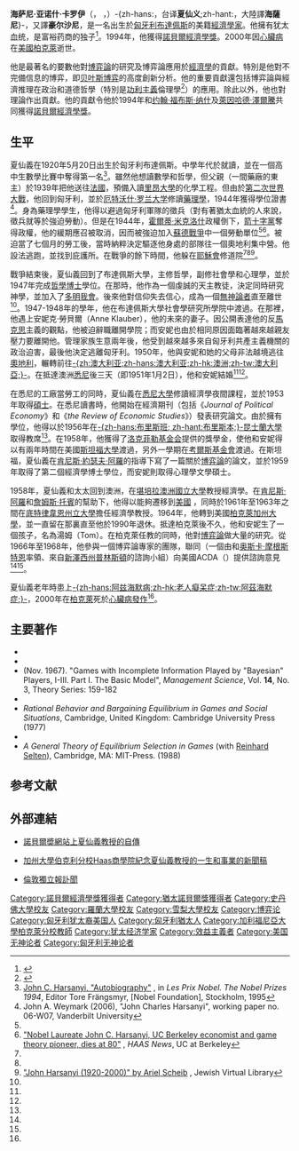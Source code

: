 {{noteTA
|G1=PP
|G2=US_CA_Cities
|G3 = EO
|1=zh:斯坦福;zh-hans:斯坦福;zh-hk:史丹福;zh-tw:史丹佛;
}}
{{Infobox Scientist
| name = 海萨尼·亚诺什·卡罗伊{{Nobel icon|諾貝爾經濟學獎}}<br>Harsányi János Károly
| image = 
| caption = 
| birth_date = {{birth date|1920|5|29}}
| birth_place = [[匈牙利王國_(1920–1946)|匈牙利]][[布達佩斯|布達佩斯]]
| death_date = {{death date and age|2000|8|9|1920|5|29}}
| death_place = [[美國|美國]][[加州|加州]][[柏克萊_(加利福尼亞州)|柏克萊]]
| residence = {{USA}}
| nationality = {{USA}}
| field = [[經濟學|經濟學]]
| work_institution = [[柏克萊加州大學|柏克萊加州大學]]<br/>[[澳洲國立大學|澳洲國立大學]]
| alma_mater = [[史丹福大學|史丹福大學]]<br/>[[悉尼大学|悉尼大学]]<br/>[[厄特沃什·罗兰大学|厄特沃什·罗兰大学]]
| doctoral_advisor = [[肯尼斯·約瑟夫·阿羅|肯尼斯·約瑟夫·阿羅]]
| doctoral_students = 
| known_for  = [[贝叶斯博弈|贝叶斯博弈]]<br/>[[功利主義|功利主義]]<br/>{{tsl|en|Equilibrium selection|均衡选择}}
| prizes = [[諾貝爾經濟學獎|諾貝爾經濟學獎]] (1994)
| religion = 
| footnotes = 
}}

'''海萨尼·亚诺什·卡罗伊'''（{{lang-hu|Harsányi János Károly}}，{{lang-en|John Charles Harsanyi}} ，{{bd|1920年|5月29日|2000年|8月9日|catIdx=Harsanyi}}）-{zh-hans:，台译'''夏仙义''';zh-hant:，大陸譯'''海薩尼'''}-，又譯'''豪尔沙尼'''，是一名出生於[[匈牙利|匈牙利]][[布達佩斯|布達佩斯]]的美籍[[經濟學家|經濟學家]]。他擁有犹太血统，是富裕药商的独子<ref>{{Cite web|title=悼夏仙义教授|url=http://www.jjxj.com.cn/news_detail.jsp?keyno=2369|accessdate=2008-01-07|archive-url=https://web.archive.org/web/20050214171751/http://www.jjxj.com.cn/news_detail.jsp?keyno=2369|archive-date=2005-02-14|dead-url=yes}}</ref>。1994年，他獲得[[諾貝爾經濟學獎|諾貝爾經濟學獎]]。2000年因[[心臟病|心臟病]]在[[美國|美國]][[柏克萊_(加利福尼亞州)|柏克萊]]逝世。

他是最著名的要數他對[[博弈論|博弈論]]的研究及博弈論應用於[[經濟學|經濟學]]的貢獻。特別是他對不完備信息的博弈，即[[贝叶斯博弈|贝叶斯博弈]]的高度創新分析。他的重要貢獻還包括博弈論與經濟推理在政治和道德哲學（特別是[[功利主義|功利主義]]倫理學<ref>{{cite web|title=Economics Faculty Directory|url=http://emlab.berkeley.edu/facdir/harsanyi.html|accessdate=2007年11月23日|archiveurl=https://web.archive.org/web/20071123120939/http://emlab.berkeley.edu/facdir/harsanyi.html|archivedate=2007年11月23日|deadurl=yes|df=}}</ref>）的應用。除此以外，他也對{{tsl|en|Equilibrium selection|均衡选择}}理論作出貢獻。他的貢獻令他於1994年和[[约翰·福布斯·纳什|约翰·福布斯·纳什]]及[[萊因哈德·澤爾騰|萊因哈德·澤爾騰]]共同獲得[[諾貝爾經濟學獎|諾貝爾經濟學獎]]。

==生平==
夏仙義在1920年5月20日出生於匈牙利布達佩斯。中學年代於{{link-en|Fasori Gimnázium|Fasori Gimnázium}}就讀，並在一個高中生數學比賽中奪得第一名<ref name="nobelbio">[http://nobelprize.org/nobel_prizes/economics/laureates/1994/harsanyi-autobio.html John C. Harsanyi, "Autobiography"] {{Wayback|url=http://nobelprize.org/nobel_prizes/economics/laureates/1994/harsanyi-autobio.html|date=20071026091336}}, in ''Les Prix Nobel. The Nobel Prizes 1994'', Editor Tore Frängsmyr, [Nobel Foundation], Stockholm, 1995</ref>。雖然他想讀數學和哲學，但父親（一間藥廠的東主）於1939年把他送往[[法國|法國]]，預備入讀[[里昂大學|里昂大學]]的化學工程。但由於[[第二次世界大戰|第二次世界大戰]]，他回到匈牙利，並於[[厄特沃什·罗兰大学|厄特沃什·罗兰大学]]修讀[[藥理學|藥理學]]，1944年獲得學位證書<ref name="weymark">John A. Weymark (2006), "John Charles Harsanyi", working paper no. 06-W07, Vanderbilt University</ref>。身為藥理學學生，他得以避過匈牙利軍隊的徵兵（對有著猶太血統的人來說，徵兵就等於強迫勞動）。但是在1944年，[[霍爾蒂·米克洛什|霍爾蒂·米克洛什]]政權倒下，[[箭十字黨|箭十字黨]]奪得政權，他的緩期應召被取消，因而被強迫加入[[蘇德戰爭|蘇德戰爭]]中一個勞動單位<ref name="nobelbio" /><ref name="obituary">[http://www.haas.berkeley.edu/news/harsanyi.html "Nobel Laureate John C. Harsanyi, UC Berkeley economist and game theory pioneer, dies at 80"] {{Wayback|url=http://www.haas.berkeley.edu/news/harsanyi.html|date=20080115081546}}, ''HAAS News'', UC at Berkeley</ref>。被迫當了七個月的勞工後，當時納粹決定驅逐他身處的部隊往一個奧地利集中營。他設法逃跑，並找到庇護所。在戰爭的餘下時間，他躲在[[耶穌會|耶穌會]]修道院<ref name="nobelbio" /><ref name="weymark" /><ref>[http://www.jewishvirtuallibrary.org/jsource/biography/harsanyi.html "John Harsanyi (1920-2000)" by Ariel Scheib] {{Wayback|url=http://www.jewishvirtuallibrary.org/jsource/biography/harsanyi.html|date=20071020103738}}, Jewish Virtual Library''<nowiki/>''</ref>。

戰爭結束後，夏仙義回到了布達佩斯大學，主修哲學，副修社會學和心理學，並於1947年完成[[哲學博士|哲學博士]]學位。在那時，他作為一個虔誠的天主教徒，決定同時研究神學，並加入了[[多明我會|多明我會]]。後來他對信仰失去信心，成為一個[[無神論者|無神論者]]直至離世<ref name="weymark" />。1947-1948年的學年，他在布達佩斯大學社會學研究所學院中渡過。在那裡，他遇上安妮克·勞貝爾（Anne Klauber），他的未來的妻子。因公開表達他的反[[馬克思|馬克思]]主義的觀點，他被迫辭職離開學院；而安妮也由於相同原因面臨著越來越親友壓力要離開他。管理家族生意兩年後，他受到越來越多來自匈牙利共產主義機關的政治迫害，最後他決定逃離匈牙利。1950年，他與安妮和她的父母非法越境逃往[[奧地利|奧地利]]，輾轉前往[[澳大利亞|-{zh:澳大利亚;zh-hans:澳大利亚;zh-hk:澳洲;zh-tw:澳大利亞;}-]]。在抵達澳洲[[悉尼|悉尼]]後三天（即1951年1月2日），他和安妮結婚<ref name="nobelbio" /><ref name="weymark" />。

在悉尼的工廠當勞工的同時，夏仙義在[[悉尼大學|悉尼大學]]修讀經濟學夜間課程，並於1953年取得[[碩士|碩士]]。在悉尼讀書時，他開始在經濟期刊（包括《''Journal of Political Economy''》和《''the Review of Economic Studies''》）發表研究論文。由於擁有學位，他得以於1956年在[[布里斯班|-{zh-hans:布里斯班; zh-hant:布里斯本;}-]][[昆士蘭大學|昆士蘭大學]]取得教席<ref name="weymark" />。在1958年，他獲得了[[洛克菲勒基金会|洛克菲勒基金会]]提供的獎學金，使他和安妮得以有兩年時間在美國[[斯坦福大學|斯坦福大學]]渡過，另外一學期在[[考爾斯基金會|考爾斯基金會]]渡過。在斯坦福，夏仙義在[[肯尼斯·約瑟夫·阿羅|肯尼斯·約瑟夫·阿羅]]的指導下寫了一篇關於[[博弈論|博弈論]]的論文，並於1959年取得了第二個經濟學博士學位，而安妮則取得心理學文學碩士。

1958年，夏仙義和太太回到澳洲，在[[堪培拉|堪培拉]][[澳洲國立大學|澳洲國立大學]]教授經濟學。在[[肯尼斯·阿羅|肯尼斯·阿羅]]和[[詹姆斯·托賓|詹姆斯·托賓]]的幫助下，他得以能夠遷移到[[美國|美國]] ，同時於1961年至1963年之間在[[底特律|底特律]][[韋恩州立大學|韋恩州立大學]]擔任經濟學教授。1964年，他轉到美國[[柏克萊加州大學|柏克萊加州大學]]，並一直留在那裏直至他於1990年退休。抵達柏克萊後不久，他和安妮生了一個孩子，名為湯姆（Tom）。在柏克萊任教的同時，他對[[博弈論|博弈論]]做大量的研究。從1966年至1968年，他參與一個博弈論專家的團隊，聯同{{link-en|Mathematica Policy Research, Inc.|Mathematica Policy Research, Inc.|Mathematica}}（一個由{{link-en|Harold W. Kuhn|Harold W. Kuhn}}和[[奥斯卡·摩根斯特恩|奥斯卡·摩根斯特恩]]率領、來自[[新澤西州|新澤西州]][[普林斯頓_(新澤西州)|普林斯頓]]的諮詢小組）向美國ACDA（{{link-en|Arms Control and Disarmament Agency|Arms Control and Disarmament Agency}}）提供諮詢意見<ref name="nobelbio" /><ref name="weymark" />。

夏仙義老年時患上[[阿兹海默病|-{zh-hans:阿兹海默病;zh-hk:老人癡呆症;zh-tw:阿茲海默症;}-]]，2000年在[[伯克利_(加利福尼亞州)|柏克萊]]死於[[心臟病發作|心臟病發作]]<ref name="weymark" />。

==主要著作==
*{{cite journal en
  | title = Cardinal Utility in Welfare Economics and in the Theory of Risk-Taking
  | journal = Journal of Political Economy
  | volume = 61
  | pages = 434-435
  |date=Oct  1953}}
*{{cite journal en
  | title = Bargaining in Ignorance of the Opponent's Utility Function
  | url = https://archive.org/details/sim_journal-of-conflict-resolution_1962-03_6_1/page/29
  | journal = Journal of Conflict Resolution
  | volume = 6
  | pages =29-38
  | year = 1962}}
*(Nov. 1967). "Games with Incomplete Information Played by "Bayesian" Players, I-III. Part I. The Basic Model", ''Management Science'', Vol. '''14''', No. 3, Theory Series: 159-182
*{{cite book en
 | title = Essays on Ethics, Social Behavior, and Scientific Explanation 
 | url = https://archive.org/details/essaysonethicsso0000hars
 | series = Theory and Decision Library
 | publisher = Springer
 | location = Dordrecht, Holland
 | language = en 
 | isbn = 9789027706775 
 |date=December 1976}}
* ''Rational Behavior and Bargaining Equilibrium in Games and Social Situations'', Cambridge, United Kingdom: Cambridge University Press (1977)
*{{cite book en
 | title = Papers in game theory
 | publisher = Springer
 | location = Dordrecht, Holland
 | language = en 
 | isbn = 9027713618 |date=June 1982}}
*''A General Theory of Equilibrium Selection in Games'' (with [[萊因哈德·澤爾騰|Reinhard Selten]]), Cambridge, MA: MIT-Press. (1988)

==参考文献==
{{Reflist}}

==外部連結==
*{{en}}[http://nobelprize.org/nobel_prizes/economics/laureates/1994/harsanyi-autobio.html 諾貝爾奬網站上夏仙義教授的自傳] {{Wayback|url=http://nobelprize.org/nobel_prizes/economics/laureates/1994/harsanyi-autobio.html |date=20071026091336 }}
*{{en}}[http://www.haas.berkeley.edu/news/harsanyi.html 加州大學伯克利分校Haas商學院紀念夏仙義教授的一生和事業的新聞稿] {{Wayback|url=http://www.haas.berkeley.edu/news/harsanyi.html |date=20080115081546 }}
*{{en}}[http://findarticles.com/p/articles/mi_qn4158/is_20000919/ai_n14341665 倫敦獨立報訃聞] {{Wayback|url=http://findarticles.com/p/articles/mi_qn4158/is_20000919/ai_n14341665 |date=20080131193451 }}
{{诺贝尔经济学奖获得者}}

{{Authority control}}
{{DEFAULTSORT:Harsanyi, John}}
[[Category:諾貝爾經濟學獎獲得者|Category:諾貝爾經濟學獎獲得者]]
[[Category:猶太諾貝爾獎獲得者|Category:猶太諾貝爾獎獲得者]]
[[Category:史丹佛大學校友|Category:史丹佛大學校友]]
[[Category:羅蘭大學校友|Category:羅蘭大學校友]]
[[Category:雪梨大學校友|Category:雪梨大學校友]]
[[Category:博弈论|Category:博弈论]]
[[Category:匈牙利犹太裔美国人|Category:匈牙利犹太裔美国人]]
[[Category:匈牙利猶太人|Category:匈牙利猶太人]]
[[Category:加利福尼亞大學柏克萊分校教師|Category:加利福尼亞大學柏克萊分校教師]]
[[Category:犹太经济学家|Category:犹太经济学家]]
[[Category:效益主義者|Category:效益主義者]]
[[Category:美国无神论者|Category:美国无神论者]]
[[Category:匈牙利无神论者|Category:匈牙利无神论者]]